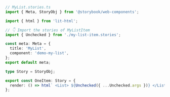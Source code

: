 ```ts
// MyList.stories.ts
import { Meta, StoryObj } from '@storybook/web-components';

import { html } from 'lit-html';

// 👇 Import the stories of MyListItem
import { Unchecked } from './my-list-item.stories';

const meta: Meta = {
  title: 'MyList',
  component: 'demo-my-list',
};
export default meta;

type Story = StoryObj;

export const OneItem: Story = {
  render: () => html` <List> ${Unchecked({ ...Unchecked.args })} </List> `,
};
```
